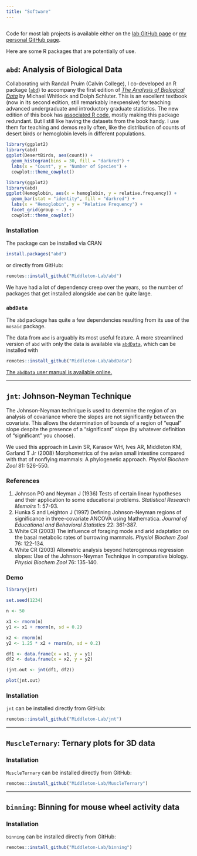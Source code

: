 ```yaml
---
title: "Software"
---
```


```r
```


Code for most lab projects is available either on the [lab GitHub page](https://github.com/Middleton-Lab) or [my personal GitHub page](https://github.com/kmiddleton).

Here are some R packages that are potentially of use.


## `abd`: Analysis of Biological Data

Collaborating with Randall Pruim (Calvin College), I co-developed an R package ([`abd`](https://github.com/Middleton-Lab/abd)) to accompany the first edition of [*The Analysis of Biological Data*](https://www.macmillanlearning.com/college/us/product/Analysis-of-Biological-Data/p/1936221489) by Michael Whitlock and Dolph Schluter. This is an excellent textbook (now in its second edition, still remarkably inexpensive) for teaching advanced undergraduate and introductory graduate statistics. The new edition of this book has [associated R code](https://whitlockschluter.zoology.ubc.ca/), mostly making this package redundant. But I still like having the datasets from the book handy. I use them for teaching and demos really often, like the distribution of counts of desert birds or hemoglobin levels in different populations.

```r
library(ggplot2)
library(abd)
ggplot(DesertBirds, aes(count)) +
  geom_histogram(bins = 30, fill = "darkred") +
  labs(x = "Count", y = "Number of Species") +
  cowplot::theme_cowplot()
```

```r
library(ggplot2)
library(abd)
ggplot(Hemoglobin, aes(x = hemoglobin, y = relative.frequency)) +
  geom_bar(stat = "identity", fill = "darkred") +
  labs(x = "Hemoglobin", y = "Relative Frequency") +
  facet_grid(group ~ .) +
  cowplot::theme_cowplot()
```


### Installation

The package can be installed via CRAN

```r
install.packages("abd")
```

or directly from GitHub:

```r
remotes::install_github("Middleton-Lab/abd")
```

We have had a lot of dependency creep over the years, so the number of packages that get installed alongside `abd` can be quite large.


### `abdData`

The `abd` package has quite a few dependencies resulting from its use of the `mosaic` package. 

The data from `abd` is arguably its most useful feature. A more streamlined version of `abd` with only the data is available via [`abdData`](https://github.com/Middleton-Lab/abdData), which can be installed with

```r
remotes::install_github("Middleton-Lab/abdData")
```

[The `abdData` user manual is available online.](https://middleton-lab.github.io/abdData/index.html)

<hr />

## `jnt`: Johnson-Neyman Technique

The Johnson-Neyman technique is used to determine the region of an analysis of covariance where the slopes are not significantly between the covariate. This allows the determination of bounds of a region of "equal" slope despite the presence of a "significant" slope (by whatever definition of "significant" you choose).

We used this approach in Lavin SR, Karasov WH, Ives AR, Middleton KM, Garland T Jr (2008) Morphometrics of the avian small intestine compared with that of nonflying mammals: A phylogenetic approach. *Physiol Biochem Zool* 81: 526-550.

### References

1. Johnson PO and Neyman J (1936) Tests of certain linear hypotheses and their application to some educational problems. *Statistical Research Memoirs* 1: 57-93.
2. Hunka S and Leighton J (1997) Defining Johnson-Neyman regions of significance in three-covariate ANCOVA using Mathematica. *Journal of Educational and Behavioral Statistics* 22: 361-387.
3. White CR (2003) The influence of foraging mode and arid adaptation on the basal metabolic rates of burrowing mammals. *Physiol Biochem Zool* 76: 122-134.
4. White CR (2003) Allometric analysis beyond heterogenous regression slopes: Use of the Johnson-Neyman Technique in comparative biology. *Physiol Biochem Zool* 76: 135-140.

### Demo

```r
library(jnt)

set.seed(1234)

n <- 50

x1 <- rnorm(n)
y1 <- x1 + rnorm(n, sd = 0.2)

x2 <- rnorm(n)
y2 <- 1.25 * x2 + rnorm(n, sd = 0.2)

df1 <- data.frame(x = x1, y = y1)
df2 <- data.frame(x = x2, y = y2)

(jnt.out <- jnt(df1, df2))

plot(jnt.out)
```

### Installation

`jnt` can be installed directly from GitHub:

```r
remotes::install_github("Middleton-Lab/jnt")
```

<hr />

## `MuscleTernary`: Ternary plots for 3D data

### Installation

`MuscleTernary` can be installed directly from GitHub:

```r
remotes::install_github("Middleton-Lab/MuscleTernary")
```

<hr />

## `binning`: Binning for mouse wheel activity data

### Installation

`binning` can be installed directly from GitHub:

```r
remotes::install_github("Middleton-Lab/binning")
```
